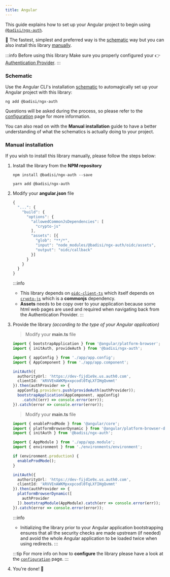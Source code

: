 ```yaml
---
title: Angular
---
```




This guide explains how to set up your Angular project to begin using [`@badisi/ngx-auth`][ngx-auth].

🚀 The fastest, simplest and preferred way is the [schematic](#schematic) way but you can also install this library [manually](#manual-installation).

:::info Before using this library
Make sure you properly configured your 👉 [Authentication Provider](providers).
:::


### Schematic

Use the Angular CLI's installation [schematic][schematics] to automagically set up your Angular project with this library:

```shell
ng add @badisi/ngx-auth
```

Questions will be asked during the process, so please refer to the [configuration](./configuration) page for more information.

You can also read on with the **Manual installation** guide to have a better understanding of what the schematics is actually doing to your project.


### Manual installation

If you wish to install this library manually, please follow the steps below:

1. Install the library from the **NPM repository**

    <Tabs>
    <TabItem value="npm" label="npm" default>

    ```shell
    npm install @badisi/ngx-auth --save
    ```

    </TabItem>
    <TabItem value="yarn" label="yarn">

    ```shell
    yarn add @badisi/ngx-auth
    ```

    </TabItem>
    </Tabs>

2. Modify your **angular.json** file

    ```js title="angular.json" {5-7,9-11}
    {
      "...": {
        "build": {
          "options": {
            "allowedCommonJsDependencies": [
              "crypto-js"
            ],
            "assets": [{
              "glob": "**/*",
              "input": "node_modules/@badisi/ngx-auth/oidc/assets",
              "output": "oidc/callback"
            }]
          }
        }
      }
    }
    ```

    :::info
    - This library depends on [`oidc-client-ts`][oidc-client] which itself depends on [`crypto-js`][crypto-js] which is a **commonjs** dependency.
    - **Assets** needs to be copy over to your application because some html web pages are used and required when navigating back from the Authentication Provider.
    :::

3. Provide the library *(according to the type of your Angular application)*

    <Tabs>
    <TabItem value="standalone" label="Standalone" default>

    > Modify your **main.ts** file

    ```ts title="main.ts" {2,7-11,14}
    import { bootstrapApplication } from '@angular/platform-browser';
    import { initAuth, provideAuth } from '@badisi/ngx-auth';

    import { appConfig } from './app/app.config';
    import { AppComponent } from './app/app.component';

    initAuth({
      authorityUrl: 'https://dev-fijd1e9x.us.auth0.com',
      clientId: 'kRVVEnAWKMpxxpcodl0TqLXfIHgQvmmt'
    }).then(authProvider => {
      appConfig.providers.push(provideAuth(authProvider));
      bootstrapApplication(AppComponent, appConfig)
        .catch((err) => console.error(err));
    }).catch(error => console.error(error));
    ```

    </TabItem>
    <TabItem value="module" label="Module">

    > Modify your **main.ts** file

    ```ts title="main.ts" {3,12-15,17,19}
    import { enableProdMode } from '@angular/core';
    import { platformBrowserDynamic } from '@angular/platform-browser-dynamic';
    import { initAuth } from '@badisi/ngx-auth';

    import { AppModule } from './app/app.module';
    import { environment } from './environments/environment';

    if (environment.production) {
      enableProdMode();
    }

    initAuth({
      authorityUrl: 'https://dev-fijd1e9x.us.auth0.com',
      clientId: 'kRVVEnAWKMpxxpcodl0TqLXfIHgQvmmt'
    }).then(authProvider => {
      platformBrowserDynamic([
        authProvider
      ]).bootstrapModule(AppModule).catch(err => console.error(err));
    }).catch(error => console.error(error));
    ```

    </TabItem>
    </Tabs>

    :::info
    - Initializing the library prior to your Angular application bootstrapping ensures that all the security checks are made upstream (if needed) and avoid the whole Angular application to be loaded twice when using redirects.
    :::

    :::tip
    For more info on how to **configure** the library please have a look at the [`configuration`](./configuration) page.
    :::

5. You're done! 🚀




[schematics]: https://material.angular.io/guide/schematics
[oidc-client]: https://github.com/authts/oidc-client-ts/issues/275
[crypto-js]: https://github.com/brix/crypto-js
[ngx-auth]: https://github.com/badisi/auth-js/tree/main/libs/ngx-auth
